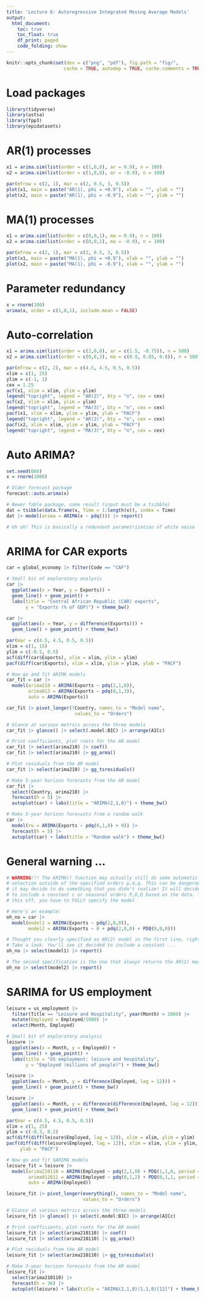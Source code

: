 ```yaml
---
title: 'Lecture 6: Autoregressive Integrated Moving Average Models'
output:
  html_document:
    toc: true
    toc_float: true
    df_print: paged
    code_folding: show
---
```


```r
knitr::opts_chunk$set(dev = c("png", "pdf"), fig.path = "fig/",
                     cache = TRUE, autodep = TRUE, cache.comments = TRUE)
```

# Load packages

```r
library(tidyverse)
library(astsa)
library(fpp3)
library(epidatasets)
```

# AR(1) processes

```r
x1 = arima.sim(list(order = c(1,0,0), ar = 0.9), n = 100)
x2 = arima.sim(list(order = c(1,0,0), ar = -0.9), n = 100)

par(mfrow = c(2, 1), mar = c(2, 0.5, 3, 0.5))
plot(x1, main = paste("AR(1), phi = +0.9"), xlab = "", ylab = "")
plot(x2, main = paste("AR(1), phi = -0.9"), xlab = "", ylab = "")
```

# MA(1) processes

```r
x1 = arima.sim(list(order = c(0,0,1), ma = 0.9), n = 100)
x2 = arima.sim(list(order = c(0,0,1), ma = -0.9), n = 100)

par(mfrow = c(2, 1), mar = c(2, 0.5, 3, 0.5))
plot(x1, main = paste("MA(1), phi = +0.9"), xlab = "", ylab = "")
plot(x2, main = paste("MA(1), phi = -0.9"), xlab = "", ylab = "")
```

# Parameter redundancy

```r
x = rnorm(100)
arima(x, order = c(1,0,1), include.mean = FALSE)
```

# Auto-correlation

```r
x1 = arima.sim(list(order = c(2,0,0), ar = c(1.5, -0.75)), n = 500)
x2 = arima.sim(list(order = c(0,0,3), ma = c(0.9, 0.85, 0.8)), n = 500)

par(mfrow = c(2, 2), mar = c(4.5, 4.5, 0.5, 0.5))
xlim = c(1, 25)
ylim = c(-1, 1)
cex = 1.25
acf(x1, xlim = xlim, ylim = ylim)
legend("topright", legend = "AR(2)", bty = "n", cex = cex) 
acf(x2, xlim = xlim, ylim = ylim)
legend("topright", legend = "MA(3)", bty = "n", cex = cex) 
pacf(x1, xlim = xlim, ylim = ylim, ylab = "PACF") 
legend("topright", legend = "AR(2)", bty = "n", cex = cex) 
pacf(x2, xlim = xlim, ylim = ylim, ylab = "PACF")
legend("topright", legend = "MA(3)", bty = "n", cex = cex) 
```

# Auto ARIMA?

```r
set.seed(666)
x = rnorm(1000)         

# Older forecast package
forecast::auto.arima(x)  

# Newer fable package, same result (input must be a tsibble)
dat = tsibble(data.frame(x, Time = 1:length(x)), index = Time)
dat |> model(arima = ARIMA(x ~ pdq())) |> report()

# Uh oh! This is basically a redundant parametrization of white noise
```

# ARIMA for CAR exports

```r
car = global_economy |> filter(Code == "CAF")

# Small bit of exploratory analysis
car |>
  ggplot(aes(x = Year, y = Exports)) + 
  geom_line() + geom_point() +
  labs(title = "Central African Republic (CAR) exports",
       y = "Exports (% of GDP)") + theme_bw() 

car |> 
  ggplot(aes(x = Year, y = difference(Exports))) + 
  geom_line() + geom_point() + theme_bw() 

par(mar = c(4.5, 4.5, 0.5, 0.5))
xlim = c(1, 15)
ylim = c(-0.5, 0.5)
acf(diff(car$Exports), xlim = xlim, ylim = ylim)
pacf(diff(car$Exports), xlim = xlim, ylim = ylim, ylab = "PACF")

# Now go and fit ARIMA models
car_fit = car |>
  model(arima210 = ARIMA(Exports ~ pdq(2,1,0)),
        arima013 = ARIMA(Exports ~ pdq(0,1,3)),
        auto = ARIMA(Exports))

car_fit |> pivot_longer(!Country, names_to = "Model name",
                         values_to = "Orders")

# Glance at various metrics across the three models
car_fit |> glance() |> select(.model:BIC) |> arrange(AICc) 

# Print coefficients, plot roots for the AR model
car_fit |> select(arima210) |> coef()
car_fit |> select(arima210) |> gg_arma()

# Plot residuals from the AR model
car_fit |> select(arima210) |> gg_tsresiduals() 

# Make 5-year horizon forecasts from the AR model
car_fit |>  
  select(Country, arima210) |>
  forecast(h = 5) |> 
  autoplot(car) + labs(title = "ARIMA(2,1,0)") + theme_bw()

# Make 5-year horizon forecasts from a random walk
car |>
  model(rw = ARIMA(Exports ~ pdq(0,1,0) + 0)) |>
  forecast(h = 5) |> 
  autoplot(car) + labs(title = "Random walk") + theme_bw()
```

# General warning ...

```r
# WARNING!!! The ARIMA() function may actually still do some automatic model 
# selection outside of the specified orders p,d,q. This can be dangerous because
# it may decide to do something that you didn't realize! It will decide whether
# to include a constant c or seasonal orders P,D,Q based on the data. To shut 
# this off, you have to FULLY specify the model

# Here's an example:
oh_no = car |>
  model(model1 = ARIMA(Exports ~ pdq(2,0,0)),
        model2 = ARIMA(Exports ~ 0 + pdq(2,0,0) + PDQ(0,0,0)))

# Thought you clearly specified as AR(2) model in the first line, right? WRONG. 
# Take a look. You'll see it decided to include a constant ...
oh_no |> select(model1) |> report()

# The second specification is the one that always returns the AR(2) model
oh_no |> select(model2) |> report()
```

# SARIMA for US employment

```r
leisure = us_employment |>
  filter(Title == "Leisure and Hospitality", year(Month) > 2000) |>
  mutate(Employed = Employed/1000) |>
  select(Month, Employed)

# Small bit of exploratory analysis
leisure |>
  ggplot(aes(x = Month, y = Employed)) + 
  geom_line() + geom_point() +
  labs(title = "US employment: leisure and hospitality",
       y = "Employed (millions of people)") + theme_bw() 

leisure |> 
  ggplot(aes(x = Month, y = difference(Employed, lag = 12))) + 
  geom_line() + geom_point() + theme_bw() 

leisure |> 
  ggplot(aes(x = Month, y = difference(difference(Employed, lag = 12)))) + 
  geom_line() + geom_point() + theme_bw() 

par(mar = c(4.5, 4.5, 0.5, 0.5))
xlim = c(1, 25)
ylim = c(-0.3, 0.2)
acf(diff(diff(leisure$Employed, lag = 12)), xlim = xlim, ylim = ylim)
pacf(diff(diff(leisure$Employed, lag = 12)), xlim = xlim, ylim = ylim, 
     ylab = "PACF")

# Now go and fit SARIMA models
leisure_fit = leisure |>
  model(arima210110 = ARIMA(Employed ~ pdq(2,1,0) + PDQ(1,1,0, period = 12)),
        arima012011 = ARIMA(Employed ~ pdq(0,1,2) + PDQ(0,1,1, period = 12)),
        auto = ARIMA(Employed))

leisure_fit |> pivot_longer(everything(), names_to = "Model name",
                            values_to = "Orders")

# Glance at various metrics across the three models
leisure_fit |> glance() |> select(.model:BIC) |> arrange(AICc) 

# Print coefficients, plot roots for the AR model
leisure_fit |> select(arima210110) |> coef()
leisure_fit |> select(arima210110) |> gg_arma()

# Plot residuals from the AR model
leisure_fit |> select(arima210110) |> gg_tsresiduals() 

# Make 3-year horizon forecasts from the AR model
leisure_fit |>  
  select(arima210110) |>
  forecast(h = 36) |> 
  autoplot(leisure) + labs(title = "ARIMA(2,1,0)(1,1,0)[12]") + theme_bw()
```